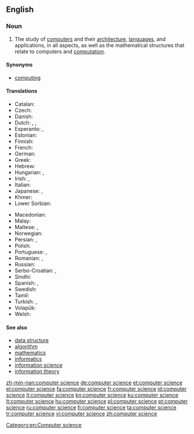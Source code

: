 ==English==

{{wikipedia}}

===Noun===
{{en-noun|head=[[computer]] [[science]]|-}}

# The study of [[computer]]s and their [[computer architecture|architecture]], [[computer language|languages]], and applications, in all aspects, as well as the mathematical structures that relate to computers and [[computation]].

====Synonyms====
* [[computing]]

====Translations====
{{trans-top|study of computers and their architecture}}
* Catalan: {{t+|ca|informàtica|f}}
* Czech: {{t+|cs|informatika|f}}
* Danish: {{t+|da|datalogi}}
* Dutch: {{t+|nl|informatica|f}}, {{t+|nl|computerwetenschap|f}}, {{t+|nl|computerwetenschappen|f|p}}
* Esperanto: {{t-|eo|komputiko}}, {{t-|eo|informa scienco}}
* Estonian: {{t-|et|arvutiteadus}}
* Finnish: {{t+|fi|tietojenkäsittelytiede}}
* French: {{t+|fr|informatique|f}}
* German: {{t+|de|Informatik|f}}
* Greek: {{t+|el|πληροφορική|f|tr=pliroforikí|sc=Grek}}
* Hebrew: {{t+|he|מדעי המחשב}}
* Hungarian: {{t+|hu|informatika}}, {{t-|hu|számítástudomány}}
* Irish: {{t-|ga|ríomheolaíocht|f}}, {{t-|ga|eolaíocht ríomhaireachta|f}}
* Italian: {{t+|it|informatica|f}}
* Japanese: {{t-|ja|情報科学|tr=[[じょうほうかがく]], jōhōkagaku|sc=Jpan}}, {{t-|ja|コンピュータサイエンス|tr=konpūta-saiensu|sc=Jpan}}
* Khmer: {{t-|km|វិទ្យាសាស្ត្រគណិតូបករណ៍|tr=vi tyea sas keak net tob kor|sc=Khmr}}
* Lower Sorbian: {{tø|dsb|informatika|f}}
{{trans-mid}}
* Macedonian: {{t-|mk|информатика|f|tr=informátika}}
* Malay: {{t-|ms|sains penkomputeran}}
* Maltese: {{t-|mt|informatika}}, {{t-|mt|xjenza kompjuteriżata}}
* Norwegian: {{t-|no|Informatikk}}
* Persian: {{t-|fa|علوم رایانه}}, {{t-|fa|علوم کامپیوتر}}
* Polish: {{t+|pl|informatyka|f}}
* Portuguese: {{t-|pt|ciência da computação|f}}, {{t+|pt|informática|f}}
* Romanian: {{t-|ro|știința calculatoarelor}}, {{t-|ro|știința computerelor}}
* Russian: {{t+|ru|информатика|f}}
* Serbo-Croatian: {{t-|sh|računarstvo|n}}, {{t-|sh|računarska znanost}}
* Sindhi: {{t+|sd|ڳڻپيوڪيات|f}}
* Spanish: {{t+|es|informática|f}}, {{t+|es|computación|f}}
* Swedish: {{t-|sv|datavetenskap}}
* Tamil: {{t-|ta|kanipori arivial|sc=Taml}}
* Turkish: {{t-|tr|bilgisayar bilimi}}, {{t+|tr|bilişim}}
* Volapük: {{t-|vo|nünömav}}
* Welsh: {{t+|cy|cyfrifiadureg|f}}
{{trans-bottom}}

====See also====
* [[data structure]]
* [[algorithm]]
* [[mathematics]]
* [[informatics]]
* [[information science]]
* [[information theory]]

[[Category:en:Computer science]]

[[zh-min-nan:computer science]]
[[de:computer science]]
[[et:computer science]]
[[el:computer science]]
[[fa:computer science]]
[[fr:computer science]]
[[id:computer science]]
[[it:computer science]]
[[kn:computer science]]
[[ku:computer science]]
[[lt:computer science]]
[[hu:computer science]]
[[pl:computer science]]
[[pt:computer science]]
[[ru:computer science]]
[[fi:computer science]]
[[ta:computer science]]
[[tr:computer science]]
[[vi:computer science]]
[[zh:computer science]]